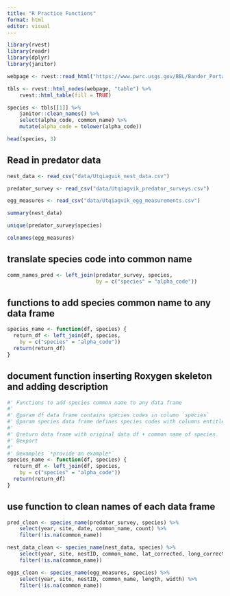 ```yaml
---
title: "R Practice Functions"
format: html
editor: visual
---
```


```r
library(rvest)
library(readr)
library(dplyr)
library(janitor)

```

```r
webpage <- rvest::read_html("https://www.pwrc.usgs.gov/BBL/Bander_Portal/login/speclist.php")

tbls <- rvest::html_nodes(webpage, "table") %>% 
    rvest::html_table(fill = TRUE)

species <- tbls[[1]] %>% 
    janitor::clean_names() %>% 
    select(alpha_code, common_name) %>% 
    mutate(alpha_code = tolower(alpha_code))

head(species, 3)
```

## Read in predator data

```r
nest_data <- read_csv("data/Utqiagvik_nest_data.csv")

predator_survey <- read_csv("data/Utqiagvik_predator_surveys.csv")

egg_measures <- read_csv("data/Utqiagvik_egg_measurements.csv")
```

```r
summary(nest_data)

unique(predator_survey$species)

colnames(egg_measures)
```

## translate species code into common name 

```r
comm_names_pred <- left_join(predator_survey, species,
                             by = c("species" = "alpha_code"))

```

## functions to add species common name to any data frame

```r
species_name <- function(df, species) {
  return_df <- left_join(df, species, 
    by = c("species" = "alpha_code"))
  return(return_df)
}

```

## document function inserting Roxygen skeleton and adding description


```r
#' Functions to add species common name to any data frame
#' 
#' @param df data frame contains species codes in column `species`
#' @param species data frame defines species codes with columns entitled `alpha_code` and `common_name` 
#'
#' @return data frame with original data df + common name of species
#' @export
#'
#' @examples `*provide an example*`
species_name <- function(df, species) {
  return_df <- left_join(df, species, 
    by = c("species" = "alpha_code"))
  return(return_df)
}

```

## use function to clean names of each data frame

```r
pred_clean <- species_name(predator_survey, species) %>% 
    select(year, site, date, common_name, count) %>% 
    filter(!is.na(common_name))

nest_data_clean <- species_name(nest_data, species) %>% 
    select(year, site, nestID, common_name, lat_corrected, long_corrected) %>% 
    filter(!is.na(common_name))

eggs_clean <- species_name(egg_measures, species) %>% 
    select(year, site, nestID, common_name, length, width) %>% 
    filter(!is.na(common_name))
```

